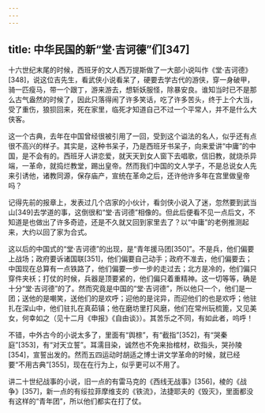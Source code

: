 ```yaml
---
---
---
```

title: 中华民国的新“堂·吉诃德”们[347]
---




十六世纪末尾的时候，西班牙的文人西万提斯做了一大部小说叫作《堂·吉诃德》[348]，说这位吉先生，看武侠小说看呆了，硬要去学古代的游侠，穿一身破甲，骑一匹瘦马，带一个跟丁，游来游去，想斩妖服怪，除暴安良。谁知当时已不是那么古气盎然的时候了，因此只落得闹了许多笑话，吃了许多苦头，终于上个大当，受了重伤，狼狈回来，死在家里，临死才知道自己不过一个平常人，并不是什么大侠客。

这一个古典，去年在中国曾经很被引用了一回，受到这个谥法的名人，似乎还有点很不高兴的样子。其实是，这种书呆子，乃是西班牙书呆子，向来爱讲“中庸”的中国，是不会有的。西班牙人讲恋爱，就天天到女人窗下去唱歌，信旧教，就烧杀异端，一革命，就捣烂教堂，踢出皇帝。然而我们中国的文人学子，不是总说女人先来引诱他，诸教同源，保存庙产，宣统在革命之后，还许他许多年在宫里做皇帝吗？

记得先前的报章上，发表过几个店家的小伙计，看剑侠小说入了迷，忽然要到武当山[349]去学道的事，这倒很和“堂·吉诃德”相像的。但此后便看不见一点后文，不知道是也做出了许多奇迹，还是不久就又回到家里去了？以“中庸”的老例推测起来，大约以回了家为合式。

这以后的中国式的“堂·吉诃德”的出现，是“青年援马团[350]”。不是兵，他们偏要上战场；政府要诉诸国联[351]，他们偏要自己动手；政府不准去，他们偏要去；中国现在总算有一点铁路了，他们偏要一步一步的走过去；北方是冷的，他们偏只穿件夹袄；打仗的时候，兵器是顶要紧的，他们偏只着重精神。这一切等等，确是十分“堂·吉诃德”的了。然而究竟是中国的“堂·吉诃德”，所以他只一个，他们是一团；送他的是嘲笑，送他们的是欢呼；迎他的是诧异，而迎他们的也是欢呼；他驻扎在深山中，他们驻扎在真茹镇；他在磨坊里打风磨，他们在常州玩梳篦，又见美女，何幸如之（见十二月《申报》《自由谈》）。其苦乐之不同，有如此者，呜呼！

不错，中外古今的小说太多了，里面有“舆榇”，有“截指”[352]，有“哭秦庭”[353]，有“对天立誓”。耳濡目染，诚然也不免来抬棺材，砍指头，哭孙陵[354]，宣誓出发的。然而五四运动时胡适之博士讲文学革命的时候，就已经要“不用古典”[355]，现在在行为上，似乎更可以不用了。

讲二十世纪战事的小说，旧一点的有雷马克的《西线无战事》[356]，棱的《战争》[357]，新一点的有绥拉菲摩维支的《铁流》，法捷耶夫的《毁灭》，里面都没有这样的“青年团”，所以他们都实在打了仗。